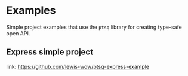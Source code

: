 # Examples

Simple project examples that use the `ptsq` library for creating type-safe open API.

## Express simple project

link: <https://github.com/lewis-wow/ptsq-express-example>
